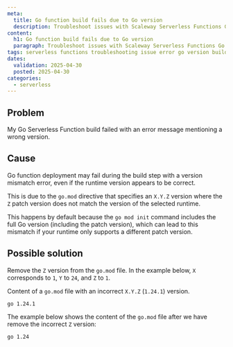 ```yaml
---
meta:
  title: Go function build fails due to Go version
  description: Troubleshoot issues with Scaleway Serverless Functions Go build not working due to version error.
content:
  h1: Go function build fails due to Go version
  paragraph: Troubleshoot issues with Scaleway Serverless Functions Go build not working due to version error.
tags: serverless functions troubleshooting issue error go version build
dates:
  validation: 2025-04-30
  posted: 2025-04-30
categories:
  - serverless
---
```


## Problem

My Go Serverless Function build failed with an error message mentioning a wrong version.

## Cause

Go function deployment may fail during the build step with a version mismatch error, even if the runtime version appears to be correct.

This is due to the `go.mod` directive that specifies an `X.Y.Z` version where the `Z` patch version does not match the version of the selected runtime.

This happens by default because the `go mod init` command includes the full Go version (including the patch version), which can lead to this mismatch if your runtime only supports a different patch version.

## Possible solution

Remove the `Z` version from the `go.mod` file. In the example below, `X` corresponds to `1`, `Y` to `24`, and `Z` to `1`.

Content of a `go.mod` file with an incorrect `X.Y.Z` (`1.24.1`) version.

```
go 1.24.1
```

The example below shows the content of the `go.mod` file after we have remove the incorrect `Z` version:

```
go 1.24
````
